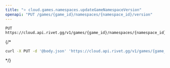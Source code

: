 ```yaml
---
title: "⭐️ cloud.games.namespaces.updateGameNamespaceVersion"
openapi: "PUT /games/{game_id}/namespaces/{namespace_id}/version"
---
```


```
PUT https://cloud.api.rivet.gg/v1/games/{game_id}/namespaces/{namespace_id}/version
```


{/*<RequestExample>
```bash curl
curl -X PUT -d '@body.json' 'https://cloud.api.rivet.gg/v1/games/{game_id}/namespaces/{namespace_id}/version'
```
</RequestExample>*/}
